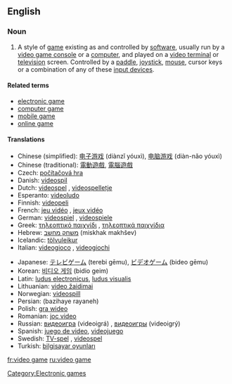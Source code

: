 ==English==
===Noun===
{{wikipedia}}
{{en-noun|sg=[[video]] [[game]]}}
#A style of [[game]] existing as and controlled by [[software]], usually run by a [[video game console]] or a [[computer]], and played on a [[video terminal]] or [[television]] screen.  Controlled by a [[paddle]], [[joystick]], [[mouse]], cursor keys or a combination of any of these [[input devices]].

==== Related terms ====
*[[electronic game]]
*[[computer game]]
*[[mobile game]]
*[[online game]]

==== Translations ====
{{top}}
*Chinese (simplified): [[电子游戏]] (diànzǐ yóuxì), [[电脑游戏]] (diàn-nǎo yóuxì)
*Chinese (traditional): [[電動遊戲]], [[電腦遊戲]]
*Czech: [[počítačová hra]] {{f}}
*Danish: [[videospil]]
*Dutch: [[videospel]] {{n}}, [[videospelletje]] {{n}}
*Esperanto: [[videoludo]]
*Finnish: [[videopeli]]
*French: [[jeu vidéo]] {{m}}, [[jeux vidéo]] {{p}}
*German: [[videospiel]] {{n}}, [[videospiele]] {{p}}
*Greek: [[τηλεοπτικό παιχνίδι]] {{n}}, [[τηλεοπτικά παιχνίδια]] {{p}}
*Hebrew: [[משחק מחשב]] (miskhak makhšev)
*Icelandic: [[tölvuleikur]] {{m}}
*Italian: [[videogioco]] {{s}}, [[videogiochi]] {{p}}
{{mid}}
*Japanese: [[テレビゲーム]] (terebi gēmu), [[ビデオゲーム]] (bideo gēmu)
*Korean: [[비디오 게임]] (bidio geim)
*Latin: [[ludus electronicus]], [[ludus visualis]]
*Lithuanian: [[video žaidimai]]
*Norwegian: [[videospill]]
*Persian: {{FAchar|[[بازیهای رایانه]]}} (bazihaye rayaneh)
*Polish: [[gra wideo]] {{f}}
*Romanian: [[joc video]] {{n}}
*Russian: [[видеоигра]] (videoigrá) {{f}}, [[видеоигры]] (videoigrý) {{p}}
*Spanish: [[juego de video]], [[videojuego]]
*Swedish: [[TV-spel]] {{n}}, [[videospel]] {{n}}
*Turkish: [[bilgisayar oyunları]]
{{bottom}}

[[Category:Electronic games]]

[[fr:video game]]
[[ru:video game]]